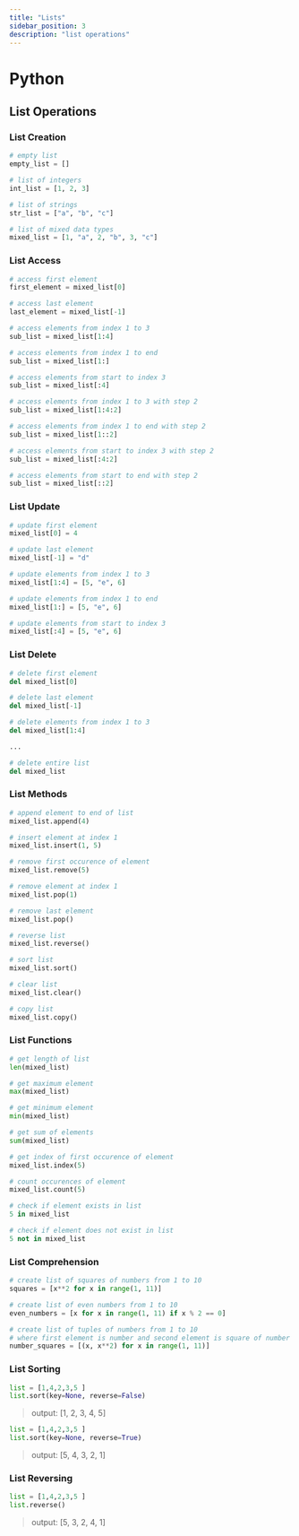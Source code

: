 ```yaml
---
title: "Lists"
sidebar_position: 3
description: "list operations"
---
```



# <Heading name="banner" description="Lists">Python</Heading>

## List Operations

### List Creation

```python
# empty list
empty_list = []

# list of integers
int_list = [1, 2, 3]

# list of strings
str_list = ["a", "b", "c"]

# list of mixed data types
mixed_list = [1, "a", 2, "b", 3, "c"]
```

### List Access

```python
# access first element
first_element = mixed_list[0]

# access last element
last_element = mixed_list[-1]

# access elements from index 1 to 3
sub_list = mixed_list[1:4]

# access elements from index 1 to end
sub_list = mixed_list[1:]

# access elements from start to index 3
sub_list = mixed_list[:4]

# access elements from index 1 to 3 with step 2
sub_list = mixed_list[1:4:2]

# access elements from index 1 to end with step 2
sub_list = mixed_list[1::2]

# access elements from start to index 3 with step 2
sub_list = mixed_list[:4:2]

# access elements from start to end with step 2
sub_list = mixed_list[::2]
```

### List Update

```python
# update first element
mixed_list[0] = 4

# update last element
mixed_list[-1] = "d"

# update elements from index 1 to 3
mixed_list[1:4] = [5, "e", 6]

# update elements from index 1 to end
mixed_list[1:] = [5, "e", 6]

# update elements from start to index 3
mixed_list[:4] = [5, "e", 6]

```

### List Delete

```python
# delete first element
del mixed_list[0]

# delete last element
del mixed_list[-1]

# delete elements from index 1 to 3
del mixed_list[1:4]

...

# delete entire list
del mixed_list
```

### List Methods

```python
# append element to end of list
mixed_list.append(4)

# insert element at index 1
mixed_list.insert(1, 5)

# remove first occurence of element
mixed_list.remove(5)

# remove element at index 1
mixed_list.pop(1)

# remove last element
mixed_list.pop()

# reverse list
mixed_list.reverse()

# sort list
mixed_list.sort()

# clear list
mixed_list.clear()

# copy list
mixed_list.copy()
```

### List Functions

```python
# get length of list
len(mixed_list)

# get maximum element
max(mixed_list)

# get minimum element
min(mixed_list)

# get sum of elements
sum(mixed_list)

# get index of first occurence of element
mixed_list.index(5)

# count occurences of element
mixed_list.count(5)

# check if element exists in list
5 in mixed_list

# check if element does not exist in list
5 not in mixed_list
```

### List Comprehension

```python
# create list of squares of numbers from 1 to 10
squares = [x**2 for x in range(1, 11)]

# create list of even numbers from 1 to 10
even_numbers = [x for x in range(1, 11) if x % 2 == 0]

# create list of tuples of numbers from 1 to 10
# where first element is number and second element is square of number
number_squares = [(x, x**2) for x in range(1, 11)]
```

### List Sorting

```python
list = [1,4,2,3,5 ]
list.sort(key=None, reverse=False)
```

> output: [1, 2, 3, 4, 5]

```python
list = [1,4,2,3,5 ]
list.sort(key=None, reverse=True)
```

> output: [5, 4, 3, 2, 1]

### List Reversing

```python
list = [1,4,2,3,5 ]
list.reverse()
```

> output: [5, 3, 2, 4, 1]

